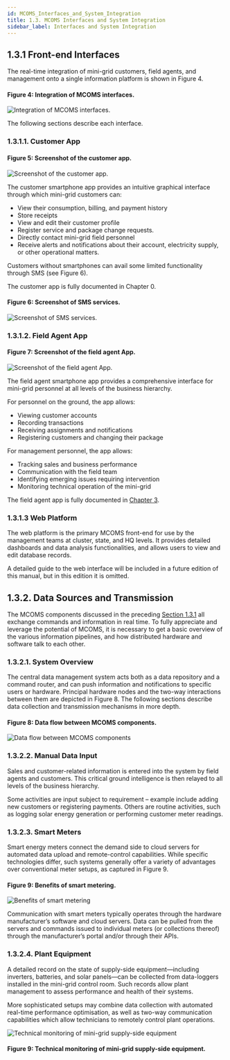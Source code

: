 ```yaml
---
id: MCOMS_Interfaces_and_System_Integration
title: 1.3. MCOMS Interfaces and System Integration
sidebar_label: Interfaces and System Integration
---
```


## 1.3.1 Front-end Interfaces
The real-time integration of mini-grid customers, field agents, and management onto a single information platform is shown in Figure 4.

#### Figure 4: Integration of MCOMS interfaces.
![Integration of MCOMS interfaces.](./assets/1.3.1_IntMCOMInterf.svg)

The following sections describe each interface.

### 1.3.1.1. Customer App
#### Figure 5: Screenshot of the customer app.
![Screenshot of the customer app.](./assets/1.3.2_CustApp.png)

The customer smartphone app provides an intuitive graphical interface through which mini-grid customers can:
* View their consumption, billing, and payment history
* Store receipts
* View and edit their customer profile
* Register service and package change requests.
* Directly contact mini-grid field personnel
* Receive alerts and notifications about their account, electricity supply, or other operational matters.



Customers without smartphones can avail some limited functionality through SMS (see Figure 6).

The customer app is fully documented in Chapter 0.

#### Figure 6: Screenshot of SMS services.
![Screenshot of SMS services.](./assets/1.3.3_ScrShSMS.png)

### 1.3.1.2. Field Agent App
#### Figure 7: Screenshot of the field agent App.
![Screenshot of the field agent App.](./assets/1.3.4_FieldAgApp.png)

The field agent smartphone app provides a comprehensive interface for mini-grid personnel at all levels of the business hierarchy.

For personnel on the ground, the app allows:
* Viewing customer accounts
* Recording transactions
* Receiving assignments and notifications
* Registering customers and changing their package

For management personnel, the app allows:
* Tracking sales and business performance
* Communication with the field team
* Identifying emerging issues requiring intervention
* Monitoring technical operation of the mini-grid

The field agent app is fully documented in [Chapter 3](../chapter3/Field_Agent_App).

### 1.3.1.3 Web Platform
The web platform is the primary MCOMS front-end for use by the management teams at cluster, state, and HQ levels. It provides detailed dashboards and data analysis functionalities, and allows users to view and edit database records.

A detailed guide to the web interface will be included in a future edition of this manual, but in this edition it is omitted.

## 1.3.2. Data Sources and Transmission
The MCOMS components discussed in the preceding [Section 1.3.1](./MCOMS_Interfaces_and_System_Integration#131-front-end-interfaces) all exchange commands and information in real time. To fully appreciate and leverage the potential of MCOMS, it is necessary to get a basic overview of the various information pipelines, and how distributed hardware and software talk to each other.

### 1.3.2.1. System Overview
The central data management system acts both as a data repository and a command router, and can push information and notifications to specific users or hardware. Principal hardware nodes and the two-way interactions between them are depicted in Figure 8. The following sections describe data collection and transmission mechanisms in more depth.

#### Figure 8: Data flow between MCOMS components.
![Data flow between MCOMS components](./assets/1.3.5_DataFlow.svg)

### 1.3.2.2. Manual Data Input
Sales and customer-related information is entered into the system by field agents and customers. This critical ground intelligence is then relayed to all levels of the business hierarchy. 

Some activities are input subject to requirement – example include adding new customers or registering payments. Others are routine activities, such as logging solar energy generation or performing customer meter readings.

### 1.3.2.3. Smart Meters
Smart energy meters connect the demand side to cloud servers for automated data upload and remote-control capabilities. While specific technologies differ, such systems generally offer a variety of advantages over conventional meter setups, as captured in Figure 9.

#### Figure 9: Benefits of smart metering.
![Benefits of smart metering](./assets/1.3.6_BenofSmrtMet.svg)

Communication with smart meters typically operates through the hardware manufacturer’s software and cloud servers. Data can be pulled from the servers and commands issued to individual meters (or collections thereof) through the manufacturer’s portal and/or through their APIs.

### 1.3.2.4. Plant Equipment
A detailed record on the state of supply-side equipment—including inverters, batteries, and solar panels—can be collected from data-loggers installed in the mini-grid control room. Such records allow plant management to assess performance and health of their systems.

More sophisticated setups may combine data collection with automated real-time performance optimisation, as well as two-way communication capabilities which allow technicians to remotely control plant operations.

![Technical monitoring of mini-grid supply-side equipment](./assets/1.4.1_MonSupEquipment.svg)
#### Figure 9: Technical monitoring of mini-grid supply-side equipment.